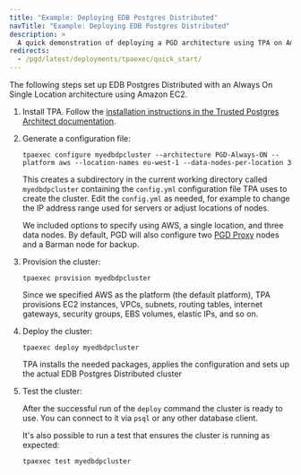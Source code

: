 ```yaml
---
title: "Example: Deploying EDB Postgres Distributed"
navTitle: "Example: Deploying EDB Postgres Distributed"
description: >
  A quick demonstration of deploying a PGD architecture using TPA on Amazon EC2
redirects:
  - /pgd/latest/deployments/tpaexec/quick_start/
---
```



The following steps set up EDB Postgres Distributed with an Always On Single Location
architecture using Amazon EC2. 

1. Install TPA. Follow the [installation instructions in the Trusted Postgres Architect documentation](/tpa/latest/INSTALL/).

1. Generate a configuration file:
   
   ```shell
   tpaexec configure myedbdpcluster --architecture PGD-Always-ON --platform aws --location-names eu-west-1 --data-nodes-per-location 3 
   ```

   This creates a subdirectory in the current working directory called `myedbdpcluster` containing the `config.yml` configuration file TPA uses to create the cluster. Edit the `config.yml` as needed, for example to change the IP address range used for servers or adjust locations of nodes.

   We included options to specify using AWS, a single location, and three data nodes. By default, PGD will also configure two [PGD Proxy](../routing/proxy/) nodes and a Barman node for backup.

1. Provision the cluster:
   
   ```shell
   tpaexec provision myedbdpcluster
   ```
   Since we specified AWS as the platform (the default platform), TPA provisions EC2 instances, VPCs, subnets, routing tables, internet gateways, security groups, EBS volumes, elastic IPs, and so on.

1. Deploy the cluster: 
   ```shell
   tpaexec deploy myedbdpcluster
   ```
   TPA installs the needed packages, applies the configuration and sets up the actual EDB Postgres Distributed cluster
   
1.  Test the cluster:
   
    After the successful run of the `deploy` command the cluster is ready to use. You can connect to it via `psql` or any other database client.

    It's also possible to run a test that ensures the cluster is running as expected:
    ```shell
    tpaexec test myedbdpcluster
    ```


